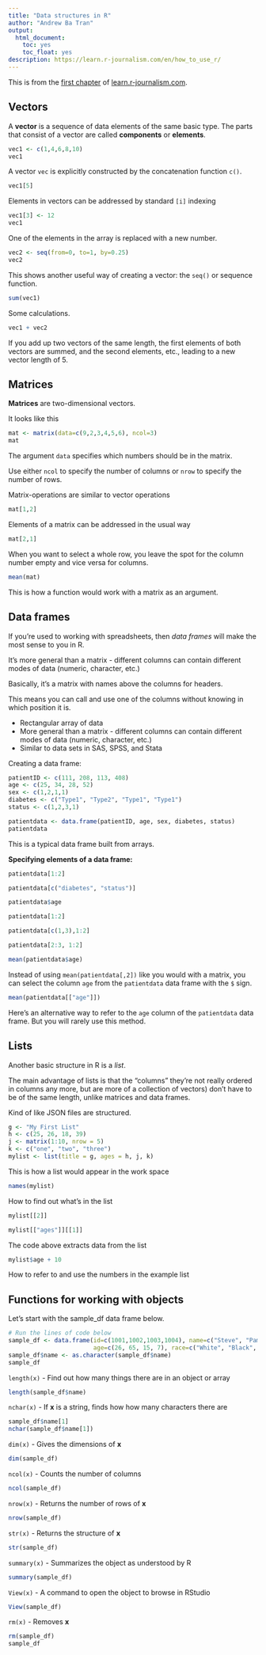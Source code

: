 ```yaml
---
title: "Data structures in R"
author: "Andrew Ba Tran"
output:
  html_document:
    toc: yes
    toc_float: yes
description: https://learn.r-journalism.com/en/how_to_use_r/
---
```


This is from the [first chapter](https://learn.r-journalism.com/en/how_to_use_r/initial_exploration/data-structures/) of [learn.r-journalism.com](https://learn.r-journalism.com/).


## Vectors

A **vector** is a sequence of data elements of the same basic type. The parts that consist of a vector are called **components** or **elements**.

```r
vec1 <- c(1,4,6,8,10)
vec1
```

A vector `vec` is explicitly constructed by the concatenation function `c()`.

```r
vec1[5]
```

Elements in vectors can be addressed by standard `[i]` indexing

```r
vec1[3] <- 12
vec1
```

One of the elements in the array is replaced with a new number. 

```r
vec2 <- seq(from=0, to=1, by=0.25)
vec2
```

This shows another useful way of creating a vector: the `seq()` or sequence function.

```r
sum(vec1)
```

Some calculations. 
```r
vec1 + vec2
```

If you add up two vectors of the same length, the first elements of both vectors are summed, and the second elements, etc., leading to a new vector length of 5.

## Matrices

**Matrices** are two-dimensional vectors.

It looks like this

```r
mat <- matrix(data=c(9,2,3,4,5,6), ncol=3)
mat
```

The argument `data` specifies which numbers should be in the matrix.

Use either `ncol` to specify the number of columns or `nrow` to specify the number of rows.

Matrix-operations are similar to vector operations

```r
mat[1,2]
```

Elements of a matrix can be addressed in the usual way

```r
mat[2,1]
```

When you want to select a whole row, you leave the spot for the column number empty and vice versa for columns.

```r
mean(mat)
```

This is how a function would work with a matrix as an argument.

## Data frames

If you're used to working with spreadsheets, then *data frames* will make the most sense to you in R.

It's more general than a matrix - different columns can contain different modes of data (numeric, character, etc.)

Basically, it's a matrix with names above the columns for headers.  

This means you can call and use one of the columns without knowing in which position it is.


*	Rectangular array of data
*	More general than a matrix - different columns can contain different modes of data (numeric, character, etc.)
*	Similar to data sets in SAS, SPSS, and Stata

Creating a data frame: 

```r
patientID <- c(111, 208, 113, 408)
age <- c(25, 34, 28, 52)
sex <- c(1,2,1,1)
diabetes <- c("Type1", "Type2", "Type1", "Type1")
status <- c(1,2,3,1)

patientdata <- data.frame(patientID, age, sex, diabetes, status)
patientdata
```

This is a typical data frame built from arrays. 

**Specifying elements of a data frame:**

```r
patientdata[1:2]

patientdata[c("diabetes", "status")]

patientdata$age

patientdata[1:2]

patientdata[c(1,3),1:2]

patientdata[2:3, 1:2]
```

```r
mean(patientdata$age)
```

Instead of using `mean(patientdata[,2])` like you would with a matrix, you can select the column `age` from the `patientdata` data frame with the `$` sign.


```r
mean(patientdata[["age"]])
```

Here's an alternative way to refer to the `age` column of the `patientdata` data frame. But you will rarely use this method.

## Lists

Another basic structure in R is a *list*. 

The main advantage of lists is that the "columns" they're not really ordered in columns any more, but are more of a collection of vectors) don't have to be of the same length, unlike matrices and data frames.

Kind of like JSON files are structured.

```r
g <- "My First List"
h <- c(25, 26, 18, 39)
j <- matrix(1:10, nrow = 5) 
k <- c("one", "two", "three")
mylist <- list(title = g, ages = h, j, k)   
```

This is how a list would appear in the work space

```r
names(mylist)
```

How to find out what's in the list

```r
mylist[[2]] 

mylist[["ages"]][[1]]
```

The code above extracts data from the list

```r
mylist$age + 10
```

How to refer to and use the numbers in the example list

## Functions for working with objects

Let's start with the sample_df data frame below.

```r
# Run the lines of code below
sample_df <- data.frame(id=c(1001,1002,1003,1004), name=c("Steve", "Pam", "Jim", "Dwight"), 
                        age=c(26, 65, 15, 7), race=c("White", "Black", "White", "Hispanic"))
sample_df$name <- as.character(sample_df$name)
sample_df
```

`length(x)` - Find out how many things there are in an object or array

```r
length(sample_df$name)
```

`nchar(x)` - If **x** is a string, finds how how many characters there are 

```r
sample_df$name[1]
nchar(sample_df$name[1])
```

`dim(x)` - Gives the dimensions of **x**
```r
dim(sample_df)
```

`ncol(x)` - Counts the number of columns

```r
ncol(sample_df)
```

`nrow(x)` - Returns the number of rows of **x**

```r
nrow(sample_df)
```

`str(x)` - Returns the structure of **x**

```r
str(sample_df)
```

`summary(x)` - Summarizes the object as understood by R

```r
summary(sample_df)
```


`View(x)` - A command to open the object to browse in RStudio

```r
View(sample_df)
```

`rm(x)` - Removes **x**

```r
rm(sample_df)
sample_df
```

